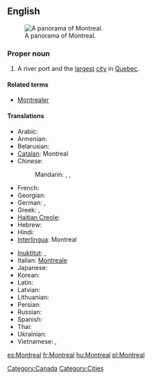 {{also|Montréal}}
==English==
{{wikipedia}}
[[Image:Montreal Twilight Panorama 2006.jpg|thumb|right|A panorama of Montreal.]]

===Proper noun===
{{en-proper noun}}

# A river port and the [[largest]] [[city]] in [[Quebec]].

====Related terms====
* [[Montrealer]]

====Translations====
{{trans-top|a city in Quebec}}
* Arabic: {{t|ar|مونتريال|m|tr=muntriyaal}}
* Armenian: {{t|hy|Մոնրեալ|tr=Monreal}}
* Belarusian: {{t|be|Манрэаль|m|tr=Manreál’|xs=Belarusian}}
* [[Catalan]]: Montreal
* Chinese:
*: Mandarin: {{t|cmn|蒙特利爾|sc=Hani}},  {{t|cmn|蒙特利尔|tr=Méngtèlì'ěr|sc=Hani}}, {{t|cmn|满地河|tr=Mǎndìhé|sc=Hani}}
* French: {{t+|fr|Montréal|m}}
* Georgian: {{t|ka|მონრეალი|sc=Geor|xs=Georgian}}
* German: {{t-|de|Montreal|n}},  {{t+|de|Montréal|n}}
* Greek: {{t|el|Μόντρεαλ|tr=Móntreal}},  {{t|el|Μονρεάλη|tr=Monre&aacute;li}}
* [[Haitian Creole]]: {{tø|ht|Monreyal}}
* Hebrew: {{t|he|מונטריאול}}
* Hindi: {{t|hi|मॉन्ट्रियल|tr=monṭriyal|xs=Hindi}}
* [[Interlingua]]: Montreal
{{trans-mid}}
* [[Inuktitut]]: {{t|iu|Manrial|tr=ᒧᕆᐊᓪ|sc=Cans|xs=Inuktitut}},  {{t|iu|ᒧᕆᑐᐋᓪ|tr=Munturiaal|sc=Cans|xs=Inuktitut}}
* Italian: [[Montreale]] {{f}}
* Japanese: {{t|ja|モントリオー|tr=Montoriōru}}
* Korean: {{t+|ko|몬트리올|tr=Monteuriol|sc=Hang}}
* Latin: {{t|la|Mons Regius}}
* Latvian: {{t|lv|Monreāla|xs=Latvian}}
* Lithuanian: {{t|lt|Monrealis|xs=Lithuanian}}
* Persian: {{t|fa|مونترال|xs=Persian}}
* Russian: {{t|ru|Монреаль|m|tr=Monreál’}}
* Spanish: {{t+|es|Montreal|m}}
* Thai: {{t|th|มอนทรีออล}}
* Ukrainian: {{t|uk|Монреаль|m|tr=Monreál’|xs=Ukrainian}}
* Vietnamese: {{t|vi|Môn re an|xs=Vietnamese}},  {{t|vi|Montr&eacute;al|xs=Vietnamese}}
{{trans-bottom}}

[[Category:Canada]]
[[Category:Cities]]

[[es:Montreal]]
[[fr:Montreal]]
[[hu:Montreal]]
[[pl:Montreal]]